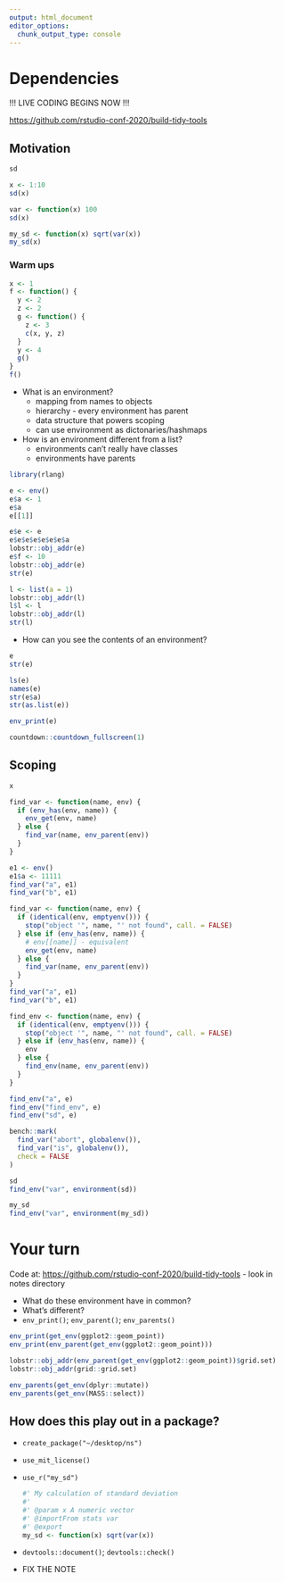 ```yaml
---
output: html_document
editor_options: 
  chunk_output_type: console
---
```

# Dependencies 

!!! LIVE CODING BEGINS NOW !!!

<https://github.com/rstudio-conf-2020/build-tidy-tools>

## Motivation

```r
sd

x <- 1:10
sd(x)

var <- function(x) 100
sd(x)

my_sd <- function(x) sqrt(var(x))
my_sd(x)
```

### Warm ups

```r
x <- 1
f <- function() {
  y <- 2
  z <- 2
  g <- function() {
    z <- 3
    c(x, y, z)
  }
  y <- 4
  g()
}
f()
```

* What is an environment?
  * mapping from names to objects 
  * hierarchy - every environment has parent
  * data structure that powers scoping
  * can use environment as dictonaries/hashmaps

* How is an environment different from a list?
  * environments can't really have classes
  * environments have parents
  
```r
library(rlang)

e <- env()
e$a <- 1
e$a
e[[1]]

e$e <- e
e$e$e$e$e$e$e$a
lobstr::obj_addr(e)
e$f <- 10
lobstr::obj_addr(e)
str(e)

l <- list(a = 1)
lobstr::obj_addr(l)
l$l <- l
lobstr::obj_addr(l)
str(l)
```


* How can you see the contents of an environment?

```r
e
str(e)

ls(e)
names(e)
str(e$a)
str(as.list(e))

env_print(e)
```

```r
countdown::countdown_fullscreen(1)
```

## Scoping

```r
x

find_var <- function(name, env) {
  if (env_has(env, name)) {
    env_get(env, name)
  } else {
    find_var(name, env_parent(env))
  }
}

e1 <- env()
e1$a <- 11111
find_var("a", e1)
find_var("b", e1)
```

```r

find_var <- function(name, env) {
  if (identical(env, emptyenv())) {
    stop("object '", name, "' not found", call. = FALSE)
  } else if (env_has(env, name)) {
    # env[[name]] - equivalent
    env_get(env, name)
  } else {
    find_var(name, env_parent(env))
  }
}
find_var("a", e1)
find_var("b", e1)

```

```r
find_env <- function(name, env) {
  if (identical(env, emptyenv())) {
    stop("object '", name, "' not found", call. = FALSE)
  } else if (env_has(env, name)) {
    env
  } else {
    find_env(name, env_parent(env))
  }
}

find_env("a", e)
find_env("find_env", e)
find_env("sd", e)

```

```r
bench::mark(
  find_var("abort", globalenv()),
  find_var("is", globalenv()),
  check = FALSE
)
```

```r
sd
find_env("var", environment(sd))

my_sd
find_env("var", environment(my_sd))
```

# Your turn
Code at: <https://github.com/rstudio-conf-2020/build-tidy-tools> - look in notes directory

* What do these environment have in common?
* What's different?
* `env_print()`; `env_parent()`; `env_parents()`

```r
env_print(get_env(ggplot2::geom_point))
env_print(env_parent(get_env(ggplot2::geom_point)))

lobstr::obj_addr(env_parent(get_env(ggplot2::geom_point))$grid.set)
lobstr::obj_addr(grid::grid.set)

env_parents(get_env(dplyr::mutate))
env_parents(get_env(MASS::select))
```

## How does this play out in a package?

* `create_package("~/desktop/ns")`
* `use_mit_license()`
* `use_r("my_sd")`
  ```r
  #' My calculation of standard deviation
  #'
  #' @param x A numeric vector
  #' @importFrom stats var
  #' @export
  my_sd <- function(x) sqrt(var(x))
  ```
* `devtools::document()`; `devtools::check()`
* FIX THE NOTE


